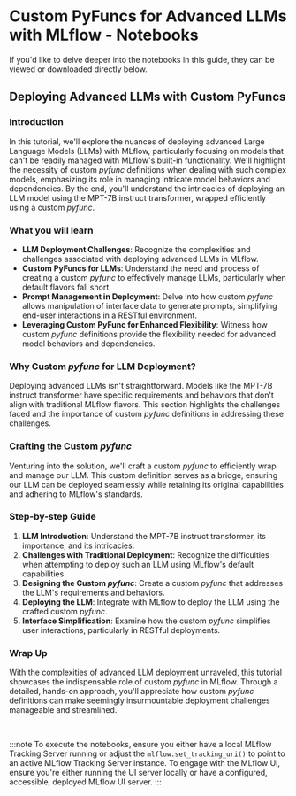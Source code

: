 
# Custom PyFuncs for Advanced LLMs with MLflow - Notebooks

If you'd like to delve deeper into the notebooks in this guide, they can be viewed or downloaded directly below.

## Deploying Advanced LLMs with Custom PyFuncs

### Introduction

In this tutorial, we'll explore the nuances of deploying advanced Large Language Models (LLMs) with MLflow, particularly focusing on models
that can't be readily managed with MLflow's built-in functionality. We'll highlight the necessity of custom _pyfunc_ definitions when
dealing with such complex models, emphasizing its role in managing intricate model behaviors and dependencies. By the end, you'll understand
the intricacies of deploying an LLM model using the MPT-7B instruct transformer, wrapped efficiently using a custom _pyfunc_.

### What you will learn

- **LLM Deployment Challenges**: Recognize the complexities and challenges associated with deploying advanced LLMs in MLflow.
- **Custom PyFuncs for LLMs**: Understand the need and process of creating a custom _pyfunc_ to effectively manage LLMs, particularly when default flavors fall short.
- **Prompt Management in Deployment**: Delve into how custom _pyfunc_ allows manipulation of interface data to generate prompts, simplifying end-user interactions in a RESTful environment.
- **Leveraging Custom PyFunc for Enhanced Flexibility**: Witness how custom _pyfunc_ definitions provide the flexibility needed for advanced model behaviors and dependencies.

### Why Custom _pyfunc_ for LLM Deployment?

Deploying advanced LLMs isn't straightforward. Models like the MPT-7B instruct transformer have specific requirements and behaviors that don't align with traditional MLflow flavors.
This section highlights the challenges faced and the importance of custom _pyfunc_ definitions in addressing these challenges.

### Crafting the Custom _pyfunc_

Venturing into the solution, we'll craft a custom _pyfunc_ to efficiently wrap and manage our LLM. This custom definition serves as a bridge, ensuring our LLM can be deployed
seamlessly while retaining its original capabilities and adhering to MLflow's standards.

### Step-by-step Guide

1. **LLM Introduction**: Understand the MPT-7B instruct transformer, its importance, and its intricacies.
2. **Challenges with Traditional Deployment**: Recognize the difficulties when attempting to deploy such an LLM using MLflow's default capabilities.
3. **Designing the Custom _pyfunc_**: Create a custom _pyfunc_ that addresses the LLM's requirements and behaviors.
4. **Deploying the LLM**: Integrate with MLflow to deploy the LLM using the crafted custom _pyfunc_.
5. **Interface Simplification**: Examine how the custom _pyfunc_ simplifies user interactions, particularly in RESTful deployments.

### Wrap Up

With the complexities of advanced LLM deployment unraveled, this tutorial showcases the indispensable role of custom _pyfunc_ in MLflow. Through a detailed,
hands-on approach, you'll appreciate how custom _pyfunc_ definitions can make seemingly insurmountable deployment challenges manageable and streamlined.

<CardGroup>
  <PageCard
    headerText="Serving LLMs with MLflow: Leveraging Custom PyFunc"
    link="/llms/custom-pyfunc-for-llms/notebooks/custom-pyfunc-advanced-llm.html"
    text="Learn how to use the MLflow Custom Pyfunc Model to serve Large Language Models (LLMs) in a RESTful environment."
  />

</CardGroup>
<br/>

:::note
To execute the notebooks, ensure you either have a local MLflow Tracking Server running or adjust the `mlflow.set_tracking_uri()` to point to an active MLflow Tracking Server instance.
To engage with the MLflow UI, ensure you're either running the UI server locally or have a configured, accessible, deployed MLflow UI server.
:::
